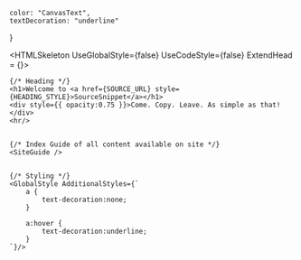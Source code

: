 
    color: "CanvasText",
    textDecoration: "underline"
}

<HTMLSkeleton UseGlobalStyle={false} UseCodeStyle={false} ExtendHead = {<meta name="description" content="Home Page" />}>

    {/* Heading */}
    <h1>Welcome to <a href={SOURCE_URL} style={HEADING_STYLE}>SourceSnippet</a></h1>
    <div style={{ opacity:0.75 }}>Come. Copy. Leave. As simple as that!</div>
    <hr/>


    {/* Index Guide of all content available on site */}
    <SiteGuide />


    {/* Styling */}
    <GlobalStyle AdditionalStyles={`
        a {
            text-decoration:none; 
        }

        a:hover { 
            text-decoration:underline; 
        }
    `}/>

</HTMLSkeleton>